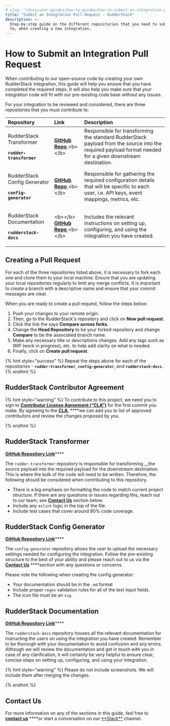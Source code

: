 ```yaml
---
# slug: "/docs/user-guides/how-to-guides/how-to-submit-an-integration-pull-request"
title: "Submit an Integration Pull Request - RudderStack"
description: >-
  Step-by-step guide on the different repositories that you need to submit a PR
  to, when creating a new integration.
---
```


# How to Submit an Integration Pull Request

When contributing to our open-source code by creating your own RudderStack integration, this guide will help you ensure that you have completed the required steps. It will also help you make sure that your integration code will fit with our pre-existing code base without any issues.

For your integration to be reviewed and considered, there are three repositories that you must contribute to:

<table>
  <thead>
    <tr>
      <th style="text-align:left">
        <b>Repository</b>
      </th>
      <th style="text-align:left">
        <b>Link</b>
      </th>
      <th style="text-align:left">
        <b>Description</b>
      </th>
    </tr>
  </thead>
  <tbody>
    <tr>
      <td style="text-align:left">
        <p>
          RudderStack Transformer
          <br />
        </p>
        <p>
          <b>
            <code>rudder-transformer</code>
          </b>
        </p>
      </td>
      <td style="text-align:left">
        <p></p>
        <p>
          <a href="https://github.com/rudderlabs/rudder-transformer">
            <b>GitHub Repo</b>
          </a>
          &lt;b&gt;&lt;/b&gt;
        </p>
      </td>
      <td style="text-align:left">
        Responsible for transforming the standard RudderStack payload from the
        source into the required payload format needed for a given downstream
        destination.
      </td>
    </tr>
    <tr>
      <td style="text-align:left">
        <p>RudderStack Config Generator</p>
        <p></p>
        <p>
          <b>
            <code>config-generator</code>
          </b>
        </p>
      </td>
      <td style="text-align:left">
        <p></p>
        <p>
          <a href="https://github.com/rudderlabs/config-generator">
            <b>GitHub Repo</b>
          </a>
          &lt;b&gt;&lt;/b&gt;
        </p>
      </td>
      <td style="text-align:left">
        Responsible for gathering the required configuration details that will
        be specific to each user, i.e. API keys, event mappings, metrics, etc.
      </td>
    </tr>
    <tr>
      <td style="text-align:left">
        <p>RudderStack Documentation</p>
        <p></p>
        <p>
          <b>
            <code>rudderstack-docs</code>
          </b>
        </p>
      </td>
      <td style="text-align:left">
        <p></p>
        <p>
          &lt;b&gt;&lt;/b&gt;
          <a href="https://github.com/rudderlabs/rudderstack-docs">
            <b>GitHub Repo</b>
          </a>
          &lt;b&gt;&lt;/b&gt;
        </p>
      </td>
      <td style="text-align:left">
        Includes the relevant instructions on setting up, configuring, and using
        the integration you have created.
      </td>
    </tr>
  </tbody>
</table>

## Creating a Pull Request

For each of the three repositories listed above, it is necessary to fork each one and clone them to your local machine. Ensure that you are updating your local repositories regularly to limit any merge conflicts. It is important to create a branch with a descriptive name and ensure that your commit messages are clear.

When you are ready to create a pull request, follow the steps below:

1. Push your changes to your remote origin.
2. Then, go to the RudderStack's repository and click on **New pull request**.
3. Click the link the says **Compare across forks**.
4. Change the **Head Repository** to be your forked repository and change **Compare** to be the associated branch name.
5. Make any necessary title or descriptions changes. Add any tags such as WIP \(work in progress\), etc. to help add clarity on what is needed.
6. Finally, click on **Create pull request**.

{% hint style="success" %}
Repeat the steps above for each of the repositories -
**`rudder-transformer`**, **`config-generator`**, and
**`rudderstack-docs`**`.`
{% endhint %}

## RudderStack Contributor Agreement

{% hint style="warning" %}
To contribute to this project, we need you to sign to [**Contributor License Agreement \(“CLA”\)**](https://rudderlabs.wufoo.com/forms/rudderlabs-contributor-license-agreement) for the first commit you make. By agreeing to the [**CLA**](https://rudderlabs.wufoo.com/forms/rudderlabs-contributor-license-agreement), \*\*\*\*we can add you to list of approved contributors and review the changes proposed by you.

{% endhint %}

## RudderStack Transformer

[**GitHub Repository Link**](https://github.com/rudderlabs/rudder-transformer)\*\*\*\*

The `rudder-transformer` repository is responsible for transforming \_\_the source payload into the required payload for the downstream destination. This is where the bulk of the code will need to be written. Therefore, the following should be considered when contributing to this repository.

- There is a big emphasis on formatting the code to match current project structure. If there are any questions or issues regarding this, reach out to our team; see [**Contact Us**](https://docs.rudderstack.com/user-guides/how-to-guides/how-to-submit-an-integration-pull-request#contact-us) section below.
- Include any `eslint` logic in the top of the file.
- Include test cases that cover around 80% code coverage.

## RudderStack Config Generator

[**GitHub Repository Link**](https://github.com/rudderlabs/config-generator)\*\*\*\*

The `config-generator` repository allows the user to upload the necessary settings needed for configuring the integration. Follow the pre-existing structure to the best of your ability and please reach out to us via the [**Contact Us**](https://docs.rudderstack.com/user-guides/how-to-guides/how-to-submit-an-integration-pull-request#contact-us) \*\*\*\*section with any questions or concerns.

Please note the following when creating the config generator:

- Your documentation should be in the `.md` format
- Include proper `regex` validation rules for all of the text input fields.
- The icon file must be an `svg`.

## RudderStack Documentation

[**GitHub Repository Link**](https://github.com/rudderlabs/rudderstack-docs)\*\*\*\*

The `rudderstack-docs` repository houses all the relevant documentation for instructing the users on using the integration you have created. Remember to be thorough with your documentation to avoid confusion and any errors. Although we will review the documentation and get in touch with you in case of any clarification, it will certainly be very helpful to ensure clear, concise steps on setting up, configuring, and using your integration.

{% hint style="warning" %}
Please do not include screenshots. We will include them after merging the changes.

{% endhint %}

## Contact Us

For more information on any of the sections in this guide, feel free to [**contact us**](mailto:%20docs@rudderstack.com) \***\*or start a conversation on our [**Slack\*\*](https://resources.rudderstack.com/join-rudderstack-slack) channel.

